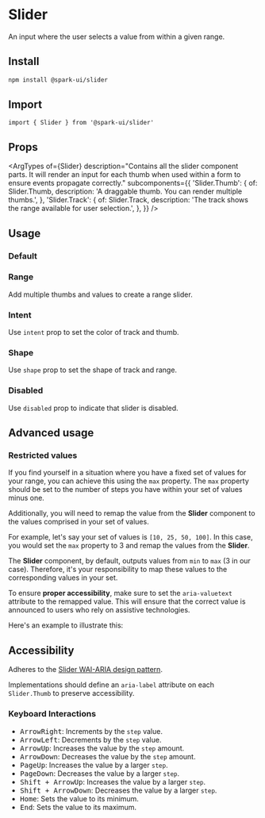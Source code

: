 


<Meta of={stories} />

# Slider

An input where the user selects a value from within a given range.

## Install

```sh
npm install @spark-ui/slider
```

## Import

```tsx
import { Slider } from '@spark-ui/slider'
```

## Props

<ArgTypes
  of={Slider}
  description="Contains all the slider component parts. It will render an input for each thumb when used within a form to ensure events propagate correctly."
  subcomponents={{
    'Slider.Thumb': {
      of: Slider.Thumb,
      description: 'A draggable thumb. You can render multiple thumbs.',
    },
    'Slider.Track': {
      of: Slider.Track,
      description: 'The track shows the range available for user selection.',
    },
  }}
/>

## Usage

### Default

<Canvas of={stories.Default} />

### Range

Add multiple thumbs and values to create a range slider.

<Canvas of={stories.Range} />

### Intent

Use `intent` prop to set the color of track and thumb.

<Canvas of={stories.Intent} />

### Shape

Use `shape` prop to set the shape of track and range.

<Canvas of={stories.Shape} />

### Disabled

Use `disabled` prop to indicate that slider is disabled.

<Canvas of={stories.Disabled} />

## Advanced usage

### Restricted values

If you find yourself in a situation where you have a fixed set of values for your range, you can achieve this using the `max` property.
The `max` property should be set to the number of steps you have within your set of values minus one.

Additionally, you will need to remap the value from the **Slider** component to the values comprised in your set of values.

For example, let's say your set of values is `[10, 25, 50, 100]`. In this case, you would set the `max` property to 3 and remap the values from the **Slider**.

The **Slider** component, by default, outputs values from `min` to `max` (3 in our case). Therefore, it's your responsibility to map these values to the corresponding values in your set.

To ensure **proper accessibility**, make sure to set the `aria-valuetext` attribute to the remapped value. This will ensure that the correct value is announced to users who rely on assistive technologies.

Here's an example to illustrate this:

<Canvas of={stories.RestrictedValues} />

## Accessibility

<A11yReport of="slider" />

Adheres to the [Slider WAI-ARIA design pattern](https://www.w3.org/WAI/ARIA/apg/patterns/slider-multithumb/).

Implementations should define an `aria-label` attribute on each `Slider.Thumb` to preserve accessibility.

### Keyboard Interactions

- <Kbd>ArrowRight</Kbd>: Increments by the `step` value.
- <Kbd>ArrowLeft</Kbd>: Decrements by the `step` value.
- <Kbd>ArrowUp</Kbd>: Increases the value by the `step` amount.
- <Kbd>ArrowDown</Kbd>: Decreases the value by the `step` amount.
- <Kbd>PageUp</Kbd>: Increases the value by a larger `step`.
- <Kbd>PageDown</Kbd>: Decreases the value by a larger `step`.
- <Kbd>Shift + ArrowUp</Kbd>: Increases the value by a larger `step`.
- <Kbd>Shift + ArrowDown</Kbd>: Decreases the value by a larger `step`.
- <Kbd>Home</Kbd>: Sets the value to its minimum.
- <Kbd>End</Kbd>: Sets the value to its maximum.
